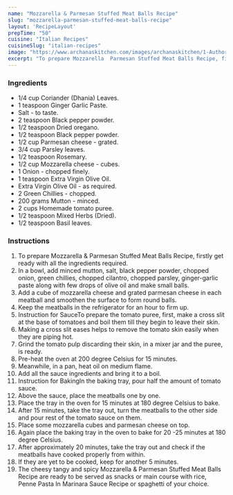 ---
name: "Mozzarella & Parmesan Stuffed Meat Balls Recipe"
slug: "mozzarella-parmesan-stuffed-meat-balls-recipe"
layout: 'RecipeLayout'
prepTime: "50"
cuisine: "Italian Recipes"
cuisineSlug: "italian-recipes"
image: "https://www.archanaskitchen.com/images/archanaskitchen/1-Author/Anuja/Mozzarella_and_Parmesan_stuffed_meat_balls.jpg"
excerpt: "To prepare Mozzarella  Parmesan Stuffed Meat Balls Recipe, firstly get ready with all the ingredients required"
---

### Ingredients

- 1/4 cup Coriander (Dhania) Leaves.
- 1 teaspoon Ginger Garlic Paste.
- Salt - to taste.
- 2 teaspoon Black pepper powder.
- 1/2 teaspoon Dried oregano.
- 1/2 teaspoon Black pepper powder.
- 1/2 cup Parmesan cheese - grated.
- 3/4 cup Parsley leaves.
- 1/2 teaspoon Rosemary.
- 1/2 cup Mozzarella cheese - cubes.
- 1 Onion - chopped finely.
- 1 teaspoon Extra Virgin Olive Oil.
- Extra Virgin Olive Oil - as required.
- 2 Green Chillies - chopped.
- 200 grams Mutton - minced.
- 2 cups Homemade tomato puree.
- 1/2 teaspoon Mixed Herbs (Dried).
- 1/2 teaspoon Basil leaves.

### Instructions

1. To prepare Mozzarella & Parmesan Stuffed Meat Balls Recipe, firstly get ready with all the ingredients required.
1. In a bowl, add minced mutton, salt, black pepper powder, chopped onion, green chillies, chopped cilantro, chopped parsley, ginger-garlic paste along with few drops of olive oil and make small balls.
1. Add a cube of mozzarella cheese and grated parmesan cheese in each meatball and smoothen the surface to form round balls.
1. Keep the meatballs in the refrigerator for an hour to firm up.
1. Instruction for SauceTo prepare the tomato puree, first, make a cross slit at the base of tomatoes and boil them till they begin to leave their skin.
1. Making a cross slit eases helps to remove the tomato skin easily when they are piping hot.
1. Grind the tomato pulp discarding their skin, in a mixer jar and the puree, is ready.
1. Pre-heat the oven at 200 degree Celsius for 15 minutes.
1. Meanwhile, in a pan, heat oil on medium flame.
1. Add all the sauce ingredients and bring it to a boil.
1. Instruction for BakingIn the baking tray, pour half the amount of tomato sauce.
1. Above the sauce, place the meatballs one by one.
1. Place the tray in the oven for 15 minutes at 180 degree Celsius to bake.
1. After 15 minutes, take the tray out, turn the meatballs to the other side and pour rest of the tomato sauce on them.
1. Place some mozzarella cubes and parmesan cheese on top.
1. Again place the baking tray in the oven to bake for 20 -25 minutes at 180 degree Celsius.
1. After approximately 20 minutes, take the tray out and check if the meatballs have cooked properly from within.
1. If they are yet to be cooked, keep for another 5 minutes.
1. The cheesy tangy and spicy Mozzarella & Parmesan Stuffed Meat Balls Recipe are ready to be served as snacks or main course with rice, Penne Pasta In Marinara Sauce Recipe or spaghetti of your choice.
